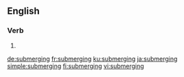 ==English==

===Verb===
{{head|en|present participle}}

# {{present participle of|submerge|lang=en}}

[[de:submerging]]
[[fr:submerging]]
[[ku:submerging]]
[[ja:submerging]]
[[simple:submerging]]
[[fi:submerging]]
[[vi:submerging]]